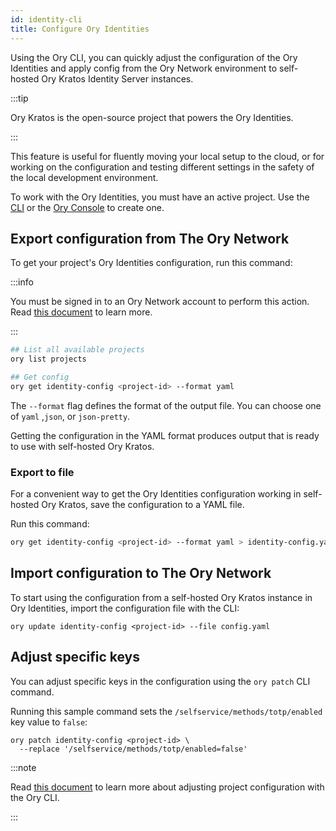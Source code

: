 ```yaml
---
id: identity-cli
title: Configure Ory Identities
---
```


Using the Ory CLI, you can quickly adjust the configuration of the Ory Identities and apply config from the Ory Network
environment to self-hosted Ory Kratos Identity Server instances.

:::tip

Ory Kratos is the open-source project that powers the Ory Identities.

:::

This feature is useful for fluently moving your local setup to the cloud, or for working on the configuration and testing
different settings in the safety of the local development environment.

To work with the Ory Identities, you must have an active project. Use the [CLI](./config-with-cli#create-ory-cloud-project) or the
[Ory Console](https://console.ory.sh/) to create one.

## Export configuration from The Ory Network

To get your project's Ory Identities configuration, run this command:

:::info

You must be signed in to an Ory Network account to perform this action. Read
[this document](./cli-basics#use-cli-with-existing-cloud-account) to learn more.

:::

```bash
## List all available projects
ory list projects

## Get config
ory get identity-config <project-id> --format yaml
```

The `--format` flag defines the format of the output file. You can choose one of `yaml` ,`json`, or `json-pretty`.

Getting the configuration in the YAML format produces output that is ready to use with self-hosted Ory Kratos.

### Export to file

For a convenient way to get the Ory Identities configuration working in self-hosted Ory Kratos, save the configuration to a YAML
file.

Run this command:

```bash
ory get identity-config <project-id> --format yaml > identity-config.yaml
```

## Import configuration to The Ory Network

To start using the configuration from a self-hosted Ory Kratos instance in Ory Identities, import the configuration file with the
CLI:

```shell
ory update identity-config <project-id> --file config.yaml
```

## Adjust specific keys

You can adjust specific keys in the configuration using the `ory patch` CLI command.

Running this sample command sets the `/selfservice/methods/totp/enabled` key value to `false`:

```shell
ory patch identity-config <project-id> \
  --replace '/selfservice/methods/totp/enabled=false'
```

:::note

Read [this document](./config-with-cli) to learn more about adjusting project configuration with the Ory CLI.

:::
